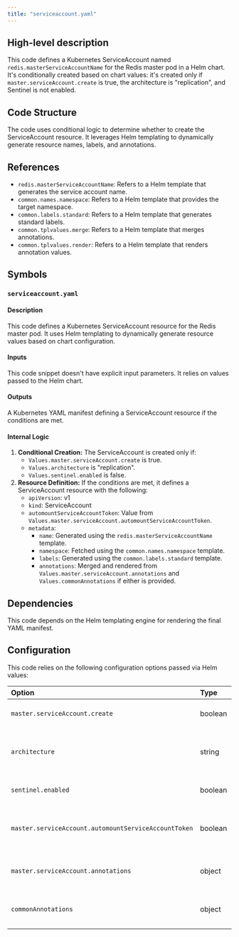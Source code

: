 ```yaml
---
title: "serviceaccount.yaml"
---
```


## High-level description
This code defines a Kubernetes ServiceAccount named `redis.masterServiceAccountName` for the Redis master pod in a Helm chart. It's conditionally created based on chart values: it's created only if `master.serviceAccount.create` is true, the architecture is "replication", and Sentinel is not enabled.

## Code Structure
The code uses conditional logic to determine whether to create the ServiceAccount resource. It leverages Helm templating to dynamically generate resource names, labels, and annotations.

## References
* `redis.masterServiceAccountName`: Refers to a Helm template that generates the service account name.
* `common.names.namespace`: Refers to a Helm template that provides the target namespace.
* `common.labels.standard`: Refers to a Helm template that generates standard labels.
* `common.tplvalues.merge`: Refers to a Helm template that merges annotations.
* `common.tplvalues.render`: Refers to a Helm template that renders annotation values.

## Symbols
### `serviceaccount.yaml`
#### Description
This code defines a Kubernetes ServiceAccount resource for the Redis master pod. It uses Helm templating to dynamically generate resource values based on chart configuration.

#### Inputs
This code snippet doesn't have explicit input parameters. It relies on values passed to the Helm chart.

#### Outputs
A Kubernetes YAML manifest defining a ServiceAccount resource if the conditions are met.

#### Internal Logic
1. **Conditional Creation:** The ServiceAccount is created only if:
    * `Values.master.serviceAccount.create` is true.
    * `Values.architecture` is "replication".
    * `Values.sentinel.enabled` is false.
2. **Resource Definition:** If the conditions are met, it defines a ServiceAccount resource with the following:
    * `apiVersion`: v1
    * `kind`: ServiceAccount
    * `automountServiceAccountToken`: Value from `Values.master.serviceAccount.automountServiceAccountToken`.
    * `metadata`:
        * `name`: Generated using the `redis.masterServiceAccountName` template.
        * `namespace`: Fetched using the `common.names.namespace` template.
        * `labels`: Generated using the `common.labels.standard` template.
        * `annotations`: Merged and rendered from `Values.master.serviceAccount.annotations` and `Values.commonAnnotations` if either is provided.

## Dependencies
This code depends on the Helm templating engine for rendering the final YAML manifest.

## Configuration
This code relies on the following configuration options passed via Helm values:

| Option | Type | Default | Description |
|:-------|:-----|:--------|:------------|
| `master.serviceAccount.create` | boolean |  | Whether to create the ServiceAccount. |
| `architecture` | string |  | The Redis deployment architecture ("replication" or other). |
| `sentinel.enabled` | boolean |  | Whether Redis Sentinel is enabled. |
| `master.serviceAccount.automountServiceAccountToken` | boolean |  | Whether to automatically mount the service account token. |
| `master.serviceAccount.annotations` | object |  | Custom annotations for the ServiceAccount. |
| `commonAnnotations` | object |  | Common annotations to be applied to resources. |

